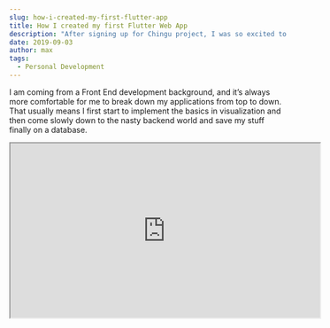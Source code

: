 ```yaml
---
slug: how-i-created-my-first-flutter-app
title: How I created my first Flutter Web App
description: "After signing up for Chingu project, I was so excited to start my project as soon as possible. In my last article, I decided on the framework and set up a project repository. My next challenge is to start with commitment and developing my Solo Project. Now it is time for code."
date: 2019-09-03
author: max
tags:
  - Personal Development
---
```


I am coming from a Front End development background, and it’s always more comfortable for me to break down my applications from top to down. That usually means I first start to implement the basics in visualization and then come slowly down to the nasty backend world and save my stuff finally on a database.

<div style={{display: "flex", justifyContent: "center"}}>
    <iframe id="odysee-iframe" width="560" height="315"
            src="https://odysee.com/$/embed/deploy-flutter-web-on-github-pages/4d9ffab969b35dff093a20d789c50dc37d93bf78?r=BJgwk1iRu2HVxyUNS1oX38aRZPJ1YbT9"
            allowFullScreen/>
</div>


## Organization of my project

This is one of my first experiences with my own real project. Therefore I needed to come up with a good structure for my GitHub Repository. I knew I will have a backend, aka “server”, and a web “client”. So I created the projects inside of the subfolders “server” and “client” (Creative I know).

Besides of Server and Client you will find also a “scripts” folder. Here I always collect powershell scripts that I do not want to always execute myself, like setup my development environment or deploy a database.

The readme.md contains information about my project. It explains how to setup my project and other useful things around my project. I found a very good template from [Eric Zumwalt](https://medium.com/@zumdewald) and if you are interested you can find it [here](https://medium.com/chingu/keys-to-a-well-written-readme-55c53d34fe6d).

The .gitignore file is important for git to know which files I do not want to upload. Like for example the .idea folder that takes care of the settings of my Integrated Development Environment (IDE).

![Initial flutter folder structure](./voyage-project-structure.webp)

## The Flutter Web Client

Now that the project structure is ready, I started to create the client for my project. I followed the guidance of [Ayush Shekhar](https://medium.com/flutter-community/flutter-create-and-deploy-a-website-from-scratch-4a026ebd6c). He wrote, about how to create a flutter web project in a couple of minutes. So let’s go and set up the environment for client and server. The flutter web environment was not as comfortable as I expected. I did the following steps.

Be aware that I assume in that post that you already installed the [Flutter](https://flutter.dev/) and Dart SDK. If you have not done that yet please take a look at flutter.dev.

### Step 1. Activate a global package “webdev”
To activate the webdev package we have to run following code in the command line.

```bash
flutter packages pub global activate webdev
```

### Step 2. Activate a global package “webdev”

The second step sounds fairly simple. Unfortunately, it took me a while to discover that the Flutter Web App is in Intellij Idea (My IDE for that project) in Dart Projects.

![New Dart project in IntelliJ](./new_dart_project.webp)

But easy as this, I created a “client” folder in my project with a flutter web boilerplate. After the creation of the project, it has been three commands to run my very first flutter web app.

```bash
pub get
webdev serve
```

![New Dart project in IntelliJ](./flutter-homepage.webp)

<div>
    <img style={{margin: "0 auto"}} src="./another-first-one.gif"
         alt="Another first one gif"/>
</div>


## Requirement Analysis
The project structure is clear, and we have done our first steps in a flutter app for the web. In this section, I want to split my work into different work packages and show you how I proceeded to create the client for the project. Chingu was already so helpful and made a basic design for us that I wanted to replicate

![Chingu challenge tier 3](./basic-design-tier-3.png)

Whenever you read or hear about flutter, you will hear the word “Widget”. It describes every component in a flutter. So we can say everything we see in Flutter is a widget. Basic Text, a Button or even compositions like a ListView are widgets. With that in mind, I started to create a mind map of different reusable widgets.

![Digital Journal Areas](./digital-journal-areas.webp)

With that Widget Map in front of me, I started to create the application. In the beginning, I started to write everything from top-down in every widget and as soon as I found out that something is clearly not part of the main widget I started to tear it out and fit it as good as possible to the Widget Map above. For example, a Note List Widget will contain multiple notes. A note consists of a card with a header, content and footer section and so on.

## Workflow in Flutter
I don’t have a lot of knowledge about Flutter, so I just started to write the widgets and found it very satisfying how the compiler and all development tools screamed at me as soon as they had a problem with my coding. I come from an Angular and Typescript background in which the compiler is not so reliable and descriptive.

Dart and Flutter are entirely different. First, the workflow. You can not just change something in the browser. Because other than Angular or React, you are not dealing with HTML & CSS in the inspector. You deal with something that Flutter calls glass pane. The HTML looks as following.

![Digital Journal Areas](./html-looks-different.webp)

And yes it is still XML, and maybe it even translates somewhere in HTML, but at the end, you are not able to use the web inspector anymore. That is very interesting.

On the benefits site, all changes in Styling are now strongly typed. You are not able to make any mistakes by writing something wrong, because Flutter will not compile it. The documentation is some of the best I’ve ever seen in my development live. Let me give you a small example of how to change the style of a text element in Flutter.

```dart
Text("Hello World!"),
```

Here you see the “Text” Widget to create a new Widget. We have to pass the string that we want to display into the constructor. So if we’re going to change the style of that Text, we add to the constructor a style attribute. Which is again a TextStyle Widget. The TextStyle itself has several parameters, like color and the fontSize.

![Colorful text in Flutter](./colorful-text.webp)

```dart
child: Text(
  "Hello World!",
  style: TextStyle(
    color: Colors.white,
    fontSize: 42.0,
  ),
),
```

If you do something wrong, the development tools will show you immediately. The feedback loop is tiny, and you will know if you make mistakes. There is also a very good [article](https://medium.com/flutter-community/a-deep-dive-into-flutter-textfields-f0e676aaab7a) about TextFields from [Deven Joshi](https://medium.com/@dev.n) if you are interested in reading more about them.

![Colorful text in Flutter](./error-in-ide.webp)

## Conclusion
So after a while of writing new code, I finalized my prototype with absolutely no backend support.

Great! Everything works well and nothing looks like the web, it seems more like a mobile application. For example, the navigation in forms with the tab key is not working yet. On first glance, it looks pretty weird, and it is, but I know that the [Flutter Team](https://flutter.dev/) and the [Flutter community](https://medium.com/flutter-community) working hard at that to make the web more future proof.

![First, cut off my Development in Flutter](./first-web-flutter.webp)

An exciting thing that I found during the development phase was that when the browser got too small. There was a warning massage in chrome that indicates me that the text was not readable or that a list did not fit anymore. That means I could directly see where the responsive design is not correct. This can be very handy in the future if you think about Mobile-first approaches.

![The visible cut of Text and widgets warnings. ](./responsive-edges.webp)

So this is it, we managed the beginning of my Flutter Digital Journal together. Now with the basics in place, we can begin with coding my way to the end of the challenge. If you are interested, please feel free to check out my [repository](https://github.com/md-weber/voyage-prework-tier3-journal-app) or the current release of the Flutter Digital Journal.


Thanks for reading and enjoy your Flutter Journey!
